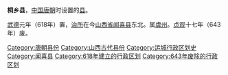 {{Unreferenced|time=2018-12-09T13:14:41+00:00}}
'''桐乡县'''，[[中国|中国]][[唐朝|唐朝]]时设置的[[县|县]]。

[[武德|武德]]元年（618年）置，[[治所|治所]]在今[[山西省|山西省]][[闻喜县|闻喜县]]东北。属[[虞州|虞州]]。[[貞觀_(唐朝)|贞观]]十七年（643年）废。

{{唐朝行政区划小作品}}
{{DEFAULTSORT:T}}
[[Category:唐朝县份|Category:唐朝县份]]
[[Category:山西古代县份|Category:山西古代县份]] 
[[Category:运城行政区划史|Category:运城行政区划史]]
[[Category:闻喜县|Category:闻喜县]]
[[Category:618年建立的行政区划|Category:618年建立的行政区划]]
[[Category:643年废除的行政区划|Category:643年废除的行政区划]]